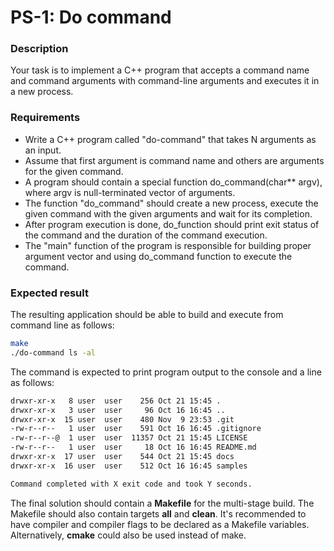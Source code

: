 # PS-1: Do command

### Description
Your task is to implement a C++ program that accepts a command name and command arguments with command-line arguments and executes it in a new process.

### Requirements 

- Write a C++ program called "do-command" that takes N arguments as an input.
- Assume that first argument is command name and others are arguments for the given command.
- A program should contain a special function do_command(char** argv), where argv is null-terminated vector of arguments.
- The function "do_command" should create a new process, execute the given command with the given arguments and wait for its completion.
- After program execution is done, do_function should print exit status of the command and the duration of the command execution.
- The "main" function of the program is responsible for building proper argument vector and using do_command function to execute the command.

### Expected result

The resulting application should be able to build and execute from command line as follows:

```sh
make
./do-command ls -al
```

The command is expected to print program output to the console and a line as follows:
```sh
drwxr-xr-x   8 user  user    256 Oct 21 15:45 .
drwxr-xr-x   3 user  user     96 Oct 16 16:45 ..
drwxr-xr-x  15 user  user    480 Nov  9 23:53 .git
-rw-r--r--   1 user  user    591 Oct 16 16:45 .gitignore
-rw-r--r--@  1 user  user  11357 Oct 21 15:45 LICENSE
-rw-r--r--   1 user  user     18 Oct 16 16:45 README.md
drwxr-xr-x  17 user  user    544 Oct 21 15:45 docs
drwxr-xr-x  16 user  user    512 Oct 16 16:45 samples

Command completed with X exit code and took Y seconds.
```

The final solution should contain a **Makefile** for the multi-stage build. The Makefile should also contain targets **all** and **clean**. It's recommended to have compiler and compiler flags to be declared as a Makefile variables. Alternatively, **cmake** could also be used instead of make. 